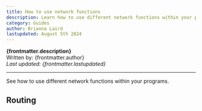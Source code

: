```yaml
---
title: How to use network functions
description: Learn how to use different network functions within your programs.
category: Guides
author: Brianna Laird
lastupdated: August 5th 2024
---
```



**{frontmatter.description}**  
Written by: {frontmatter.author}  
_Last updated: {frontmatter.lastupdated}_

---

See how to use different network functions within your programs.

## Routing